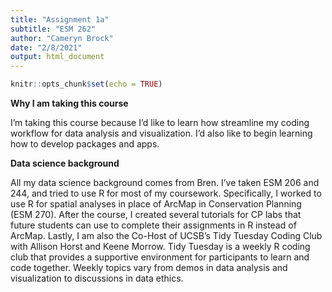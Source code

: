 ```yaml
---
title: "Assignment 1a"
subtitle: "ESM 262"
author: "Cameryn Brock"
date: "2/8/2021"
output: html_document
---
```


```r
knitr::opts_chunk$set(echo = TRUE)
```


**Why I am taking this course**

I'm taking this course because I'd like to learn how streamline my coding workflow for data analysis and visualization. I'd also like to begin learning how to develop packages and apps. 

**Data science background**

All my data science background comes from Bren. I've taken ESM 206 and 244, and tried to use R for most of my coursework. Specifically, I worked to use R for spatial analyses in place of ArcMap in Conservation Planning (ESM 270). After the course, I created several tutorials for CP labs that future students can use to complete their assignments in R instead of ArcMap. Lastly, I am also the Co-Host of UCSB's Tidy Tuesday Coding Club with Allison Horst and Keene Morrow. Tidy Tuesday is a weekly R coding club that provides a supportive environment for participants to learn and code together. Weekly topics vary from demos in data analysis and visualization to discussions in data ethics.

